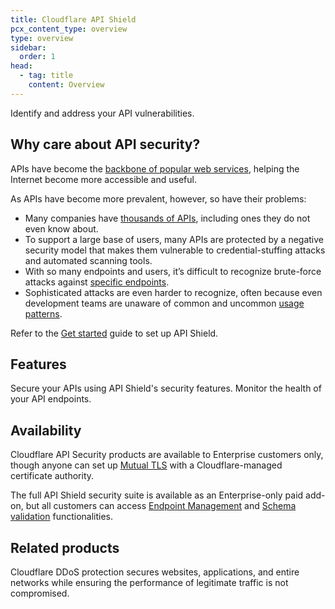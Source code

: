 ```yaml
---
title: Cloudflare API Shield
pcx_content_type: overview
type: overview
sidebar:
  order: 1
head:
  - tag: title
    content: Overview
---
```



<Description>
Identify and address your API vulnerabilities. 
</Description>

<Plan type="ent-add-on" />

<Render file="non-contract-enablement" product="fundamentals" />

## Why care about API security?

APIs have become the [backbone of popular web services](https://blog.postman.com/intro-to-apis-history-of-apis/), helping the Internet become more accessible and useful.

As APIs have become more prevalent, however, so have their problems:

- Many companies have [thousands of APIs](/api-shield/security/api-discovery/), including ones they do not even know about.
- To support a large base of users, many APIs are protected by a negative security model that makes them vulnerable to credential-stuffing attacks and automated scanning tools.
- With so many endpoints and users, it’s difficult to recognize brute-force attacks against [specific endpoints](/api-shield/security/volumetric-abuse-detection/).
- Sophisticated attacks are even harder to recognize, often because even development teams are unaware of common and uncommon [usage patterns](/api-shield/security/sequence-analytics/).

Refer to the [Get started](/api-shield/get-started/) guide to set up API Shield.

## Features

<Feature header="Security features" href="/api-shield/security/">
Secure your APIs using API Shield's security features. 
</Feature>

<Feature header="Management, monitoring, and more" href="/api-shield/management-and-monitoring/">
Monitor the health of your API endpoints.
</Feature>

## Availability

Cloudflare API Security products are available to Enterprise customers only, though anyone can set up [Mutual TLS](/api-shield/security/mtls/) with a Cloudflare-managed certificate authority.

The full API Shield security suite is available as an Enterprise-only paid add-on, but all customers can access [Endpoint Management](/api-shield/management-and-monitoring/) and [Schema validation](/api-shield/security/schema-validation/) functionalities.

## Related products

<RelatedProduct header="DDoS Protection" href="/ddos-protection/" product="ddos-protection">
Cloudflare DDoS protection secures websites, applications, and entire networks while ensuring the performance of legitimate traffic is not compromised. 
</RelatedProduct>
